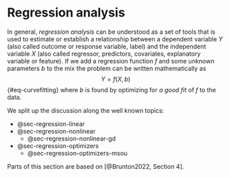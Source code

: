 # Regression analysis {.unnumbered}

In general, _regression analysis_ can be understood as a set of tools that is used to estimate or establish a relationship between a dependent variable $Y$ (also called outcome or response variable, label) and the independent variable $X$ (also called regressor, predictors, covariates, explanatory variable or feature).
If we add a regression function $f$ and some unknown parameters $b$ to the mix the problem can be written mathematically as
$$
Y = f(X, b)
$$ {#eq-curvefitting}
where $b$ is found by optimizing for _a good fit_ of $f$ to the data.

We split up the discussion along the well known topics:

- @sec-regression-linear
- @sec-regression-nonlinear
   - @sec-regression-nonlinear-gd
- @sec-regression-optimizers
   - @sec-regression-optimizers-msou

Parts of this section are based on [@Brunton2022, Section 4].
